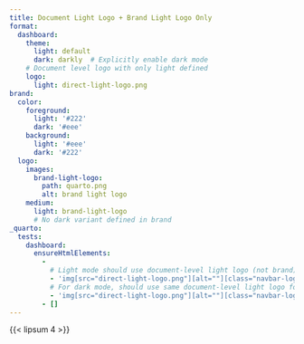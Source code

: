 ```yaml
---
title: Document Light Logo + Brand Light Logo Only
format:
  dashboard:
    theme:
      light: default
      dark: darkly  # Explicitly enable dark mode
    # Document level logo with only light defined
    logo:
      light: direct-light-logo.png
brand:
  color:
    foreground: 
      light: '#222'
      dark: '#eee'
    background:
      light: '#eee'
      dark: '#222'
  logo:
    images:
      brand-light-logo:
        path: quarto.png
        alt: brand light logo
    medium:
      light: brand-light-logo
      # No dark variant defined in brand
_quarto:
  tests:
    dashboard:
      ensureHtmlElements:
        -
          # Light mode should use document-level light logo (not brand)
          - 'img[src="direct-light-logo.png"][alt=""][class="navbar-logo light-content d-inline-block"]'
          # For dark mode, should use same document-level light logo for fallback
          - 'img[src="direct-light-logo.png"][alt=""][class="navbar-logo dark-content d-inline-block"]'
        - []
---
```


{{< lipsum 4 >}}